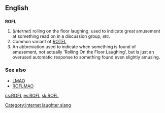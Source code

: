 ==English==

==={{initialism}}===
[[Category:Internet laughter slang]]
'''ROFL'''

#(''Internet'') rolling on the floor laughing; used to indicate great amusement at something read on in a discussion group, ''etc''.
# Common variant of [[ROTFL]]
# An abbreviation used to indicate when something is found of amusement, not actually 'Rolling On the Floor Laughing', but is just an overused automatic response to something found even slightly amusing.

===See also===
*[[LMAO]]
*[[ROFLMAO]]

[[cs:ROFL]]
[[es:ROFL]]
[[sk:ROFL]]